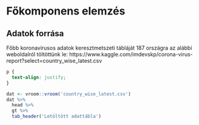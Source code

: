 #  Főkomponens elemzés {#Chapter-6}

## Adatok forrása

Főbb koronavírusos adatok keresztmetszeti tábláját 187 országra az alábbi weboldalról töltöttünk le: https://www.kaggle.com/imdevskp/corona-virus-report?select=country_wise_latest.csv

```css
p {
  text-align: justify;
}
```

```r
dat <- vroom::vroom('country_wise_latest.csv')
dat %>% 
  head %>% 
  gt %>% 
  tab_header('Letöltött adattábla')
```

